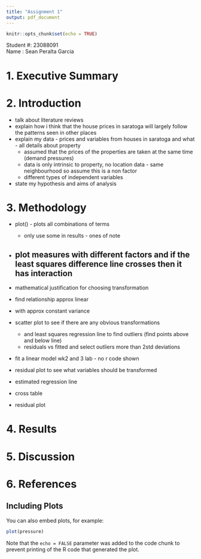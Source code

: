 ```yaml
---
title: "Assignment 1"
output: pdf_document
---
```

```r
knitr::opts_chunk$set(echo = TRUE)
```
Student #: 23088091  
Name : Sean Peralta Garcia


# 1. Executive Summary

# 2. Introduction
* talk about literature reviews
* explain how i think that the house prices in saratoga will largely follow the patterns seen in other places
* explain my data - prices and variables from houses in saratoga and what - all details about property
  + assumed that the prices of the properties are taken at the same time (demand pressures)
  + data is only intrinsic to property, no location data - same neighbourhood so assume this is a non factor
  + different types of independent variables
* state my hypothesis and aims of analysis

# 3. Methodology
* plot() - plots all combinations of terms
  + only use some in results - ones of note

* plot measures with different factors and if the least squares difference line crosses then it has interaction
--------
* mathematical justification for choosing transformation
* find relationship approx linear
* with approx constant variance

* scatter plot to see if there are any obvious transformations
  + and least squares regression line to find outliers (find points above and below line)
  + residuals vs fitted and select outliers more than 2std deviations
* fit a linear model wk2 and 3 lab - no r code shown
* residual plot to see what variables should be transformed
* estimated regression line
* cross table
* residual plot

# 4. Results

# 5. Discussion

# 6. References


## Including Plots

You can also embed plots, for example:

```r
plot(pressure)
```

Note that the `echo = FALSE` parameter was added to the code chunk to prevent printing of the R code that generated the plot.
